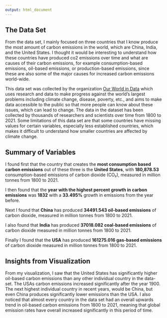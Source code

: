 ```yaml
---
output: html_document
---
```


## The Data Set

From the data set, I mainly focused on three countries that I know produce the most amount of carbon emissions in the world, which are China, India, and the United States. I thought it would be interesting to understand how these countries have produced co2 emissions over time and what are causes of their carbon emissions, for example consumption-based emissions, oil-based emissions, or production-based emissions, since these are also some of the major causes for increased carbon emissions world-wide.

This data set was collected by the organization [Our World in Data](https://ourworldindata.org/co2-and-greenhouse-gas-emissions) which uses research and data to make progress against the world's largest problems including climate change, disease, poverty, etc., and aims to make data accessible to the public so that more people can know about these issues, which can lead to change. The data in the dataset has been collected by thousands of researchers and scientists over time from 1800 to 2021. Some limitations of this data set are that some countries have missing values for certain variables, especially less established countries, which makes it difficult to understand how smaller countries are affected by climate change.

## Summary of Variables

I found first that the country that creates the **most consumption based carbon emissions** out of these three is the **United States**, with **180,878.53**  consumption-based emissions of carbon dioxide (CO₂), measured in million tonnes from 1800 to 2021.

I then found that the **year with the highest percent growth in carbon emissions** was **1832** with a **33.495%** growth in emissions from the year before. 

Next I found that **China** has produced **34491.543 oil-based emissions** of carbon dioxide, measured in million tonnes from 1800 to 2021.

I also found that **India** has produced **37018.082 coal-based emissions** of carbon dioxide measured in million tonnes from 1800 to 2021.

Finally I found that the **USA** has produced **161275.016 gas-based emissions** of carbon dioxide measured in million tonnes from 1800 to 2021.

## Insights from Visualization

From my visualization, I saw that the United States has significantly higher oil-based carbon emissions than any other individual country in the data-set. The USAs carbon emissions increased significantly after the year 1900. The next highest individual country in recent years, would be China, but even China produces significantly lower emissions than the USA. I also noticed that almost every country in the data set had an overall upwards trend in oil-based carbon emissions from 1800 to 2021, meaning that global emission rates have overall increased significantly in this period of time.
